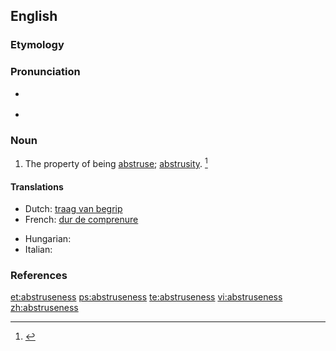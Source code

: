 ==English==

===Etymology===
{{suffix|abstruse|ness}}

===Pronunciation===
* {{a|RP}} {{IPA|/əbˈstruːs.nəs/}}
* {{a|US}} {{IPA|/æbˈstrus.nəs/|/əbˈstrus.nəs/}}

===Noun===
{{en-noun|-}}

# The property of being [[abstruse]]; [[abstrusity]]. {{defdate|First attested in the mid 17<sup>th</sup> century.}}<ref name=SOED>{{reference-book | last =| first = | authorlink =  | coauthors =  | editor =Brown, Lesley  | others =  | title = The Shorter Oxford English Dictionary | origdate =  | origyear = 1933| origmonth =  | url =  | format =  | accessdate =  | accessyear =  | accessmonth =  | edition = 5th | date =  | year =2003| month =  | publisher =Oxford University Press  | location =Oxford, UK | language =  | id =  | doi = | isbn =978-0-19-860575-7 | lccn = | ol = | pages =10| chapter =  | chapterurl =  | quote =}}</ref>

====Translations====
{{trans-top|the property of being abstruse}}
* Dutch: [[traag van begrip]]
* French: [[dur de comprenure]]
{{trans-mid}}
* Hungarian: {{t+|hu|homályosság}}
* Italian: {{t-|it|astruseria|f}}
{{trans-bottom}}

===References===
<references/>

[[et:abstruseness]]
[[ps:abstruseness]]
[[te:abstruseness]]
[[vi:abstruseness]]
[[zh:abstruseness]]